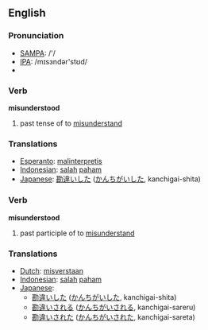 ==English==

=== Pronunciation ===
*[[w:SAMPA|SAMPA]]: /'/
*[[w:IPA|IPA]]: /mɪsɜndər'stʊd/
*{{audio|en-us-misunderstood.ogg|Audio (US)}}

=== Verb ===
'''misunderstood'''

# past tense of to [[misunderstand]]

=== Translations ===
*[[Esperanto]]: [[malinterpretis]]
*[[Indonesian]]: [[salah]] [[paham]]
*[[Japanese]]: [[勘違い]]した ([[かんちがい]]した, kanchigai-shita)

=== Verb ===

'''misunderstood'''

# past participle of to [[misunderstand]]

=== Translations ===
*[[Dutch]]: [[misverstaan]]
*[[Indonesian]]: [[salah]] [[paham]]
*[[Japanese]]: 
** [[勘違い]]した ([[かんちがい]]した, kanchigai-shita)
** [[勘違い]]される ([[かんちがい]]される, kanchigai-sareru)
** [[勘違い]]された ([[かんちがい]]された, kanchigai-sareta)
